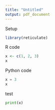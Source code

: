 ```yaml
---
title: "Untitled"
output: pdf_document
---
```


Setup

```r
library(reticulate)
```

R code

```r
x <- c(1, 2, 3)
x
```

Python code

```python
x = 3
x
```
test

```python
print(x)
```